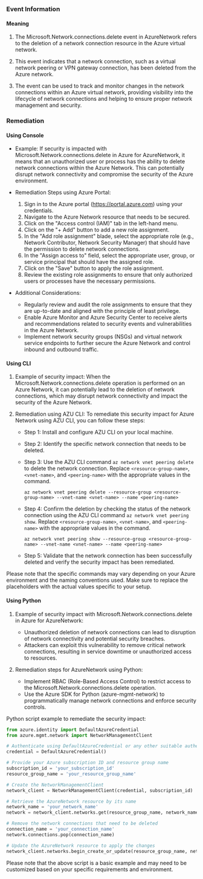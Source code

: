 
### Event Information

#### Meaning

1. The Microsoft.Network.connections.delete event in AzureNetwork refers to the deletion of a network connection resource in the Azure virtual network.

2. This event indicates that a network connection, such as a virtual network peering or VPN gateway connection, has been deleted from the Azure network.

3. The event can be used to track and monitor changes in the network connections within an Azure virtual network, providing visibility into the lifecycle of network connections and helping to ensure proper network management and security.

### Remediation

#### Using Console

- Example: If security is impacted with Microsoft.Network.connections.delete in Azure for AzureNetwork, it means that an unauthorized user or process has the ability to delete network connections within the Azure Network. This can potentially disrupt network connectivity and compromise the security of the Azure environment.

- Remediation Steps using Azure Portal:
  1. Sign in to the Azure portal (https://portal.azure.com) using your credentials.
  2. Navigate to the Azure Network resource that needs to be secured.
  3. Click on the "Access control (IAM)" tab in the left-hand menu.
  4. Click on the "+ Add" button to add a new role assignment.
  5. In the "Add role assignment" blade, select the appropriate role (e.g., Network Contributor, Network Security Manager) that should have the permission to delete network connections.
  6. In the "Assign access to" field, select the appropriate user, group, or service principal that should have the assigned role.
  7. Click on the "Save" button to apply the role assignment.
  8. Review the existing role assignments to ensure that only authorized users or processes have the necessary permissions.

- Additional Considerations:
  - Regularly review and audit the role assignments to ensure that they are up-to-date and aligned with the principle of least privilege.
  - Enable Azure Monitor and Azure Security Center to receive alerts and recommendations related to security events and vulnerabilities in the Azure Network.
  - Implement network security groups (NSGs) and virtual network service endpoints to further secure the Azure Network and control inbound and outbound traffic.

#### Using CLI

1. Example of security impact: When the Microsoft.Network.connections.delete operation is performed on an Azure Network, it can potentially lead to the deletion of network connections, which may disrupt network connectivity and impact the security of the Azure Network.

2. Remediation using AZU CLI: To remediate this security impact for Azure Network using AZU CLI, you can follow these steps:

   - Step 1: Install and configure AZU CLI on your local machine.
   - Step 2: Identify the specific network connection that needs to be deleted.
   - Step 3: Use the AZU CLI command `az network vnet peering delete` to delete the network connection. Replace `<resource-group-name>`, `<vnet-name>`, and `<peering-name>` with the appropriate values in the command.

     ```shell
     az network vnet peering delete --resource-group <resource-group-name> --vnet-name <vnet-name> --name <peering-name>
     ```

   - Step 4: Confirm the deletion by checking the status of the network connection using the AZU CLI command `az network vnet peering show`. Replace `<resource-group-name>`, `<vnet-name>`, and `<peering-name>` with the appropriate values in the command.

     ```shell
     az network vnet peering show --resource-group <resource-group-name> --vnet-name <vnet-name> --name <peering-name>
     ```

   - Step 5: Validate that the network connection has been successfully deleted and verify the security impact has been remediated.

Please note that the specific commands may vary depending on your Azure environment and the naming conventions used. Make sure to replace the placeholders with the actual values specific to your setup.

#### Using Python

1. Example of security impact with Microsoft.Network.connections.delete in Azure for AzureNetwork:
   - Unauthorized deletion of network connections can lead to disruption of network connectivity and potential security breaches.
   - Attackers can exploit this vulnerability to remove critical network connections, resulting in service downtime or unauthorized access to resources.

2. Remediation steps for AzureNetwork using Python:
   - Implement RBAC (Role-Based Access Control) to restrict access to the Microsoft.Network.connections.delete operation.
   - Use the Azure SDK for Python (azure-mgmt-network) to programmatically manage network connections and enforce security controls.

Python script example to remediate the security impact:

```python
from azure.identity import DefaultAzureCredential
from azure.mgmt.network import NetworkManagementClient

# Authenticate using DefaultAzureCredential or any other suitable authentication method
credential = DefaultAzureCredential()

# Provide your Azure subscription ID and resource group name
subscription_id = 'your_subscription_id'
resource_group_name = 'your_resource_group_name'

# Create the NetworkManagementClient
network_client = NetworkManagementClient(credential, subscription_id)

# Retrieve the AzureNetwork resource by its name
network_name = 'your_network_name'
network = network_client.networks.get(resource_group_name, network_name)

# Remove the network connections that need to be deleted
connection_name = 'your_connection_name'
network.connections.pop(connection_name)

# Update the AzureNetwork resource to apply the changes
network_client.networks.begin_create_or_update(resource_group_name, network_name, network)
```

Please note that the above script is a basic example and may need to be customized based on your specific requirements and environment.

